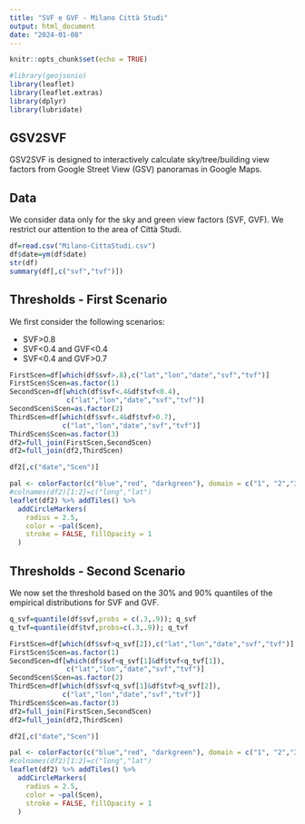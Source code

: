 ```yaml
---
title: "SVF e GVF - Milano Città Studi"
output: html_document
date: "2024-01-08"
---
```


```r
knitr::opts_chunk$set(echo = TRUE)
```

```r
#library(geojsonio)
library(leaflet)
library(leaflet.extras)
library(dplyr)
library(lubridate)
```


## GSV2SVF

GSV2SVF is designed to interactively calculate sky/tree/building view factors from Google Street View (GSV) panoramas in Google Maps. 

## Data

We consider data only for the sky and green view factors (SVF, GVF). We restrict our attention to the area of Città Studi.

```r
df=read.csv("Milano-CittaStudi.csv")
df$date=ym(df$date)
str(df)
summary(df[,c("svf","tvf")])
```


## Thresholds - First Scenario

We first consider the following scenarios:

- SVF>0.8
- SVF<0.4 and GVF<0.4
- SVF<0.4 and GVF>0.7

```r
FirstScen=df[which(df$svf>.8),c("lat","lon","date","svf","tvf")]
FirstScen$Scen=as.factor(1)
SecondScen=df[which(df$svf<.4&df$tvf<0.4),
              c("lat","lon","date","svf","tvf")]
SecondScen$Scen=as.factor(2)
ThirdScen=df[which(df$svf<.4&df$tvf>0.7),
             c("lat","lon","date","svf","tvf")]
ThirdScen$Scen=as.factor(3)
df2=full_join(FirstScen,SecondScen)
df2=full_join(df2,ThirdScen)
```

```r
df2[,c("date","Scen")]
```

```r
pal <- colorFactor(c("blue","red", "darkgreen"), domain = c("1", "2","3"))
#colnames(df2)[1:2]=c("long","lat")
leaflet(df2) %>% addTiles() %>%
  addCircleMarkers(
    radius = 2.5,
    color = ~pal(Scen),
    stroke = FALSE, fillOpacity = 1
  )
```

## Thresholds - Second Scenario

We now set the threshold based on the 30% and 90% quantiles of the empirical distributions for SVF and GVF.

```r
q_svf=quantile(df$svf,probs = c(.3,.9)); q_svf
q_tvf=quantile(df$tvf,probs=c(.3,.9)); q_tvf
```


```r
FirstScen=df[which(df$svf>q_svf[2]),c("lat","lon","date","svf","tvf")]
FirstScen$Scen=as.factor(1)
SecondScen=df[which(df$svf<q_svf[1]&df$tvf<q_tvf[1]),
              c("lat","lon","date","svf","tvf")]
SecondScen$Scen=as.factor(2)
ThirdScen=df[which(df$svf<q_svf[1]&df$tvf>q_svf[2]),
             c("lat","lon","date","svf","tvf")]
ThirdScen$Scen=as.factor(3)
df2=full_join(FirstScen,SecondScen)
df2=full_join(df2,ThirdScen)
```

```r
df2[,c("date","Scen")]
```


```r
pal <- colorFactor(c("blue","red", "darkgreen"), domain = c("1", "2","3"))
#colnames(df2)[1:2]=c("long","lat")
leaflet(df2) %>% addTiles() %>%
  addCircleMarkers(
    radius = 2.5,
    color = ~pal(Scen),
    stroke = FALSE, fillOpacity = 1
  )
```